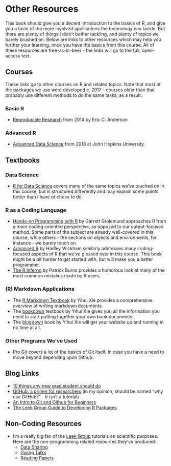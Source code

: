 # Other Resources
This book should give you a decent introduction to the basics of R, and give you a taste of the more involved applications the technology can tackle. But there are plenty of things I didn't bother tackling, and plenty of topics we barely brushed on. Below are links to other resources which may help you further your learning, once you have the basics from this course. All of these resources are free-as-in-beer - the links will go to the full, open-access text.

## Courses {-}
These links go to other courses on R and related topics. Note that most of the packages we use were developed c. 2017 - courses older than that probably use different methods to do the same tasks, as a result.

### Basic R

* [Reproducible Research](http://eriqande.github.io/rep-res-web/syllabus.html) from 2014 by Eric C. Anderson

### Advanced R
* [Advanced Data Science](https://jhu-advdatasci.github.io/2018/) from 2018 at John Hopkins University.

## Textbooks {-}
### Data Science

* [R for Data Science](https://r4ds.had.co.nz/) covers many of the same topics we've touched on in this course, but is structured differently and may explain some points better than I have or chose to do.

### R as a Coding Language

* [Hands-on Programming with R](https://d1b10bmlvqabco.cloudfront.net/attach/ighbo26t3ua52t/igp9099yy4v10/igz7vp4w5su9/OReilly_HandsOn_Programming_with_R_2014.pdf) by Garrett Grolemund approaches R from a more coding-oriented perspective, as opposed to our output-focused method. Some parts of the subject are already well-covered in this course, while others - the sections on objects and environments, for instance - we barely touch on.
* [Advanced R](https://adv-r.hadley.nz/index.html) by Hadley Wickham similarly addresses many coding-focused aspects of R that we've glossed over in this course. This book might be a bit harder to get started with, but will make you a better programmer.
* [The R Inferno](http://www.burns-stat.com/pages/Tutor/R_inferno.pdf) by Patrick Burns provides a humorous look at many of the most common mistakes made by R users.

### (R) Markdown Applications
* The [R Markdown Textbook](https://bookdown.org/yihui/rmarkdown/) by Yihui Xie provides a comprehensive overview of writing markdown documents.
* The [bookdown](https://bookdown.org/yihui/bookdown/) textbook by Yihui Xie gives you all the information you need to start putting together your own book documents.
* The [blogdown](https://bookdown.org/yihui/blogdown/) book by Yihui Xie will get your website up and running in no time at all.

### Other Programs We've Used

* [Pro Git](https://git-scm.com/book/en/v2) covers a lot of the basics of Git itself, in case you have a need to move beyond depending upon Github.

## Blog Links {-}

* [10 things any new grad student should do](https://uc3.cdlib.org/2014/10/14/the-10-things-every-new-grad-student-should-do/)
* [GitHub: a primer for researchers](https://uc3.cdlib.org/2014/05/05/github-a-primer-for-researchers/) (in my opinion, should be named "why use GitHub?" - it isn't a tutorial)
* [An Intro to Git and Github for Beginners](https://product.hubspot.com/blog/git-and-github-tutorial-for-beginners)
* [The Leek Group Guide to Developing R Packages](https://github.com/jtleek/rpackages)

## Non-Coding Resources
* I'm a really big fan of the [Leek Group](http://jtleek.com/) tutorials on scientific purposes. Here are the non-programming related resources they've produced:
  * [Data Sharing](https://github.com/jtleek/datasharing)
  * [Giving Talks](https://github.com/jtleek/talkguide)
  * [Reading Papers](https://github.com/jtleek/readingpapers)